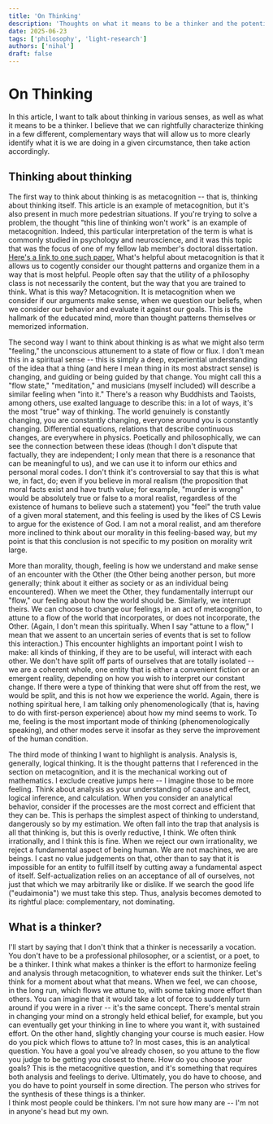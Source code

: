 ```yaml
---
title: 'On Thinking'
description: 'Thoughts on what it means to be a thinker and the potential utility of being one.'
date: 2025-06-23
tags: ['philosophy', 'light-research']
authors: ['nihal']
draft: false
---
```

# On Thinking
In this article, I want to talk about thinking in various senses, as well as what it means to be a thinker. I believe that we can rightfully characterize thinking in a few different, complementary ways that will allow us to more clearly identify what it is we are doing in a given circumstance, then take action accordingly.  
## Thinking about thinking
The first way to think about thinking is as metacognition -- that is, thinking about thinking itself. This article is an example of metacognition, but it's also present in much more pedestrian situations. If you're trying to solve a problem, the thought "this line of thinking won't work" is an example of metacognition. Indeed, this particular interpretation of the term is what is commonly studied in psychology and neuroscience, and it was this topic that was the focus of one of my fellow lab member's doctoral dissertation. [Here's a link to one such paper.](https://2024.ccneuro.org/pdf/384_Paper_authored_Malaiya_Warren_Golden_2024_Quantum_Random_Walk.pdf) What's helpful about metacognition is that it allows us to cogently consider our thought patterns and organize them in a way that is most helpful. People often say that the utility of a philosophy class is not necessarily the content, but the way that you are trained to think. What is this way? Metacognition. It is metacognition when we consider if our arguments make sense, when we question our beliefs, when we consider our behavior and evaluate it against our goals. This is the hallmark of the educated mind, more than thought patterns themselves or memorized information.  
  
The second way I want to think about thinking is as what we might also term "feeling," the unconscious attunement to a state of flow or flux. I don't mean this in a spiritual sense -- this is simply a deep, experiential understanding of the idea that a thing (and here I mean thing in its most abstract sense) is changing, and guiding or being guided by that change. You might call this a "flow state," "meditation," and musicians (myself included) will describe a similar feeling when "into it." There's a reason why Buddhists and Taoists, among others, use exalted language to describe this: in a lot of ways, it's the most "true" way of thinking. The world genuinely is constantly changing, you are constantly changing, everyone around you is constantly changing. Differential equations, relations that describe continuous changes, are everywhere in physics. Poetically and philosophically, we can see the connection between these ideas (though I don't dispute that factually, they are independent; I only mean that there is a resonance that can be meaningful to us), and we can use it to inform our ethics and personal moral codes. I don't think it's controversial to say that this is what we, in fact, do; even if you believe in moral realism (the proposition that moral facts exist and have truth value; for example, "murder is wrong" would be absolutely true or false to a moral realist, regardless of the existence of humans to believe such a statement) you "feel" the truth value of a given moral statement, and this feeling is used by the likes of CS Lewis to argue for the existence of God. I am not a moral realist, and am therefore more inclined to think about our morality in this feeling-based way, but my point is that this conclusion is not specific to my position on morality writ large.  
  
More than morality, though, feeling is how we understand and make sense of an encounter with the Other (the Other being another person, but more generally; think about it either as society or as an individual being encountered). When we meet the Other, they fundamentally interrupt our "flow," our feeling about how the world should be. Similarly, we interrupt theirs. We can choose to change our feelings, in an act of metacognition, to attune to a flow of the world that incorporates, or does not incorporate, the Other. (Again, I don't mean this spiritually. When I say "attune to a flow," I mean that we assent to an uncertain series of events that is set to follow this interaction.) This encounter highlights an important point I wish to make: all kinds of thinking, if they are to be useful, will interact with each other. We don't have split off parts of ourselves that are totally isolated -- we are a coherent whole, one entity that is either a convenient fiction or an emergent reality, depending on how you wish to interpret our constant change. If there were a type of thinking that were shut off from the rest, we would be split, and this is not how we experience the world. Again, there is nothing spiritual here, I am talking only phenomenologically (that is, having to do with first-person experience) about how my mind seems to work. To me, feeling is the most important mode of thinking (phenomenologically speaking), and other modes serve it insofar as they serve the improvement of the human condition. 
   
The third mode of thinking I want to highlight is analysis. Analysis is, generally, logical thinking. It is the thought patterns that I referenced in the section on metacognition, and it is the mechanical working out of mathematics. I exclude creative jumps here -- I imagine those to be more feeling. Think about analysis as your understanding of cause and effect, logical inference, and calculation. When you consider an analytical behavior, consider if the processes are the most correct and efficient that they can be. This is perhaps the simplest aspect of thinking to understand, dangerously so by my estimation. We often fall into the trap that analysis is all that thinking is, but this is overly reductive, I think. We often think irrationally, and I think this is fine. When we reject our own irrationality, we reject a fundamental aspect of being human. We are not machines, we are beings. I cast no value judgements on that, other than to say that it is impossible for an entity to fulfill itself by cutting away a fundamental aspect of itself. Self-actualization relies on an acceptance of all of ourselves, not just that which we may arbitrarily like or dislike. If we search the good life ("eudaimonia") we must take this step. Thus, analysis becomes demoted to its rightful place: complementary, not dominating.
## What is a thinker?
I'll start by saying that I don't think that a thinker is necessarily a vocation. You don't have to be a professional philosopher, or a scientist, or a poet, to be a thinker. I think what makes a thinker is the effort to harmonize feeling and analysis through metacognition, to whatever ends suit the thinker. Let's think for a moment about what that means. When we feel, we can choose, in the long run, which flows we attune to, with some taking more effort than others. You can imagine that it would take a lot of force to suddenly turn around if you were in a river -- it's the same concept. There's mental strain in changing your mind on a strongly held ethical belief, for example, but you can eventually get your thinking in line to where you want it, with sustained effort. On the other hand, slightly changing your course is much easier. How do you pick which flows to attune to? In most cases, this is an analytical question. You have a goal you've already chosen, so you attune to the flow you judge to be getting you closest to there. How do you choose your goals? This is the metacognitive question, and it's something that requires both analysis and feelings to derive. Ultimately, you do have to choose, and you do have to point yourself in some direction. The person who strives for the synthesis of these things is a thinker.  
I think most people could be thinkers. I'm not sure how many are -- I'm not in anyone's head but my own. 